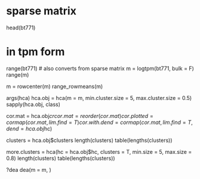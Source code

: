 
# sparse matrix
head(bt771)

# in tpm form
range(bt771)
# also converts from sparse matrix
m = logtpm(bt771, bulk = F)
range(m)

m = rowcenter(m)
range_rowmeans(m)

args(hca)
hca.obj = hca(m = m, min.cluster.size = 5, max.cluster.size = 0.5)
sapply(hca.obj, class)

cor.mat = hca.obj$cr
cor.mat = reorder(cor.mat)
cor.plotted = cormap(cor.mat, lim.find = T)
cor.with.dend = cormap(cor.mat, lim.find = T, dend = hca.obj$hc)

clusters = hca.obj$clusters
length(clusters)
table(lengths(clusters))

more.clusters = hca(hc = hca.obj$hc, clusters = T, min.size = 5, max.size = 0.8)
length(clusters)
table(lengths(clusters))

?dea
dea(m = m, )
